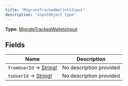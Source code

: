 ```yaml
---
title: "MigrateTrackedWalletsInput"
description: "InputObject type"
---
```


**Type:** [MigrateTrackedWalletsInput](/api-reference/types/migratetrackedwalletsinput)

## Fields

| Name | Description |
|------|-------------|
| `fromUserId` → [String!](/api-reference/types/string) | No description provided |
| `toUserId` → [String!](/api-reference/types/string) | No description provided |

